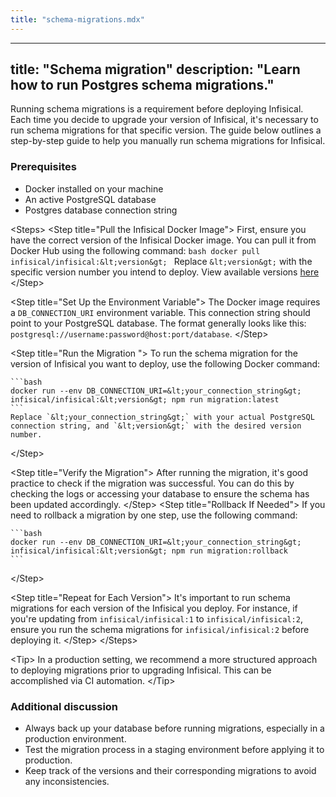 ```yaml
---
title: "schema-migrations.mdx"
---
```


---
title: "Schema migration"
description: "Learn how to run Postgres schema migrations."
---

Running schema migrations is a requirement before deploying Infisical. 
Each time you decide to upgrade your version of Infisical, it's necessary to run schema migrations for that specific version. 
The guide below outlines a step-by-step guide to help you manually run schema migrations for Infisical.

### Prerequisites
- Docker installed on your machine
- An active PostgreSQL database
- Postgres database connection string

&lt;Steps&gt;
  &lt;Step title="Pull the Infisical Docker Image"&gt;
    First, ensure you have the correct version of the Infisical Docker image. You can pull it from Docker Hub using the following command:
    ```bash
    docker pull infisical/infisical:&lt;version&gt;
    ```
    Replace `&lt;version&gt;` with the specific version number you intend to deploy. View available versions [here](https://hub.docker.com/r/infisical/infisical/tags)
  &lt;/Step&gt;

  &lt;Step title="Set Up the Environment Variable"&gt;
    The Docker image requires a `DB_CONNECTION_URI` environment variable. This connection string should point to your PostgreSQL database. The format generally looks like this: `postgresql://username:password@host:port/database`.
  &lt;/Step&gt;

  &lt;Step title="Run the Migration "&gt;
    To run the schema migration for the version of Infisical you want to deploy, use the following Docker command:

    ```bash
    docker run --env DB_CONNECTION_URI=&lt;your_connection_string&gt; infisical/infisical:&lt;version&gt; npm run migration:latest
    ```
    Replace `&lt;your_connection_string&gt;` with your actual PostgreSQL connection string, and `&lt;version&gt;` with the desired version number.
  &lt;/Step&gt;

  &lt;Step title="Verify the Migration"&gt;
    After running the migration, it's good practice to check if the migration was successful. You can do this by checking the logs or accessing your database to ensure the schema has been updated accordingly.
  &lt;/Step&gt;
  &lt;Step title="Rollback If Needed"&gt;
    If you need to rollback a migration by one step, use the following command:

    ```bash
    docker run --env DB_CONNECTION_URI=&lt;your_connection_string&gt; infisical/infisical:&lt;version&gt; npm run migration:rollback
    ```
  &lt;/Step&gt;

  &lt;Step title="Repeat for Each Version"&gt;
    It's important to run schema migrations for each version of the Infisical you deploy. For instance, if you're updating from `infisical/infisical:1` to `infisical/infisical:2`, ensure you run the schema migrations for `infisical/infisical:2` before deploying it.
  &lt;/Step&gt;
&lt;/Steps&gt;

&lt;Tip&gt;
  In a production setting, we recommend a more structured approach to deploying migrations prior to upgrading Infisical. This can be accomplished via CI automation.
&lt;/Tip&gt;

### Additional discussion 
- Always back up your database before running migrations, especially in a production environment.
- Test the migration process in a staging environment before applying it to production.
- Keep track of the versions and their corresponding migrations to avoid any inconsistencies.
